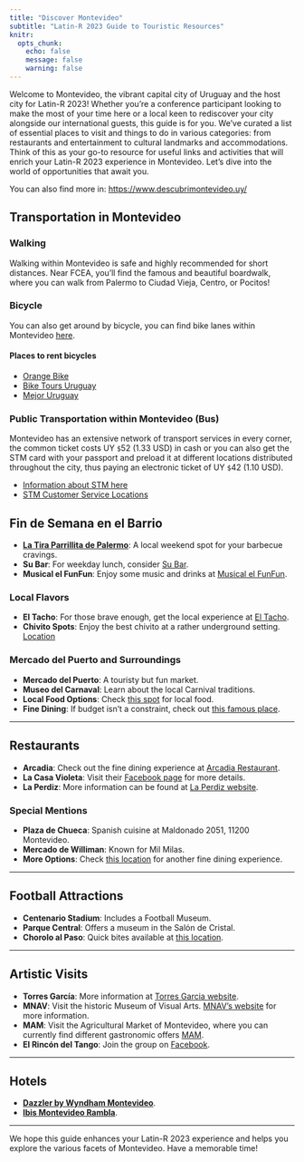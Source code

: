 ```yaml
---
title: "Discover Montevideo"
subtitle: "Latin-R 2023 Guide to Touristic Resources"
knitr:
  opts_chunk:
    echo: false
    message: false
    warning: false
---
```


Welcome to Montevideo, the vibrant capital city of Uruguay and the host city for Latin-R 2023! Whether you're a conference participant looking to make the most of your time here or a local keen to rediscover your city alongside our international guests, this guide is for you. We've curated a list of essential places to visit and things to do in various categories: from restaurants and entertainment to cultural landmarks and accommodations. Think of this as your go-to resource for useful links and activities that will enrich your Latin-R 2023 experience in Montevideo. Let's dive into the world of opportunities that await you.

You can also find more in: <https://www.descubrimontevideo.uy/>

## Transportation in Montevideo

### Walking

Walking within Montevideo is safe and highly recommended for short distances. Near FCEA, you'll find the famous and beautiful boardwalk, where you can walk from Palermo to Ciudad Vieja, Centro, or Pocitos!

### Bicycle

You can also get around by bicycle, you can find bike lanes within Montevideo [here](https://montevideo.gub.uy/mapa-montevideo-en-bici).

#### Places to rent bicycles

- [Orange Bike](https://orangebike.com.uy/)
- [Bike Tours Uruguay](https://biketoursuruguay.com/)
- [Mejor Uruguay](https://www.mejoruruguay.com/bicis1.php)

### Public Transportation within Montevideo (Bus)

Montevideo has an extensive network of transport services in every corner, the common ticket costs UY `$`52 (1.33 USD) in cash or you can also get the STM card with your passport and preload it at different locations distributed throughout the city, thus paying an electronic ticket of UY `$`42 (1.10 USD).

- [Information about STM here](https://montevideo.gub.uy/areas-tematicas/sistema-de-transporte-metropolitano/tarjetas-stm/tarjeta-comun)
- [STM Customer Service Locations](https://montevideo.gub.uy/locales-stm)


## Fin de Semana en el Barrio

- **[La Tira Parrillita de Palermo](https://goo.gl/maps/VBEWR1FpD4pzrB29A)**: A local weekend spot for your barbecue cravings.
- **Su Bar**: For weekday lunch, consider [Su Bar](https://maps.app.goo.gl/fvFrDkHRinQNj4iW9).
- **Musical el FunFun**: Enjoy some music and drinks at [Musical el FunFun](https://maps.app.goo.gl/2ZPDQPhSpannDFVp9).

### Local Flavors
- **El Tacho**: For those brave enough, get the local experience at [El Tacho](https://maps.app.goo.gl/j4LVKLUYB1fn6x9RA).
- **Chivito Spots**: Enjoy the best chivito at a rather underground setting. [Location](https://maps.app.goo.gl/rjiPCefxeJeAv3kZ8)

### Mercado del Puerto and Surroundings
- **Mercado del Puerto**: A touristy but fun market. 
- **Museo del Carnaval**: Learn about the local Carnival traditions.
- **Local Food Options**: Check [this spot](https://maps.app.goo.gl/8xYxGRUkGd84i4VAA) for local food.
- **Fine Dining**: If budget isn't a constraint, check out [this famous place](https://maps.app.goo.gl/WNTR8R5hQKSW6aMk8).

---

## Restaurants

- **Arcadia**: Check out the fine dining experience at [Arcadia Restaurant](https://www.radissonvictoriaplaza.com.uy/categoria/Restaurante-Arcadia-9).
- **La Casa Violeta**: Visit their [Facebook page](https://www.facebook.com/lacasavioleta/?locale=es_LA) for more details.
- **La Perdiz**: More information can be found at [La Perdiz website](https://laperdiz.com.uy/).

### Special Mentions
- **Plaza de Chueca**: Spanish cuisine at Maldonado 2051, 11200 Montevideo.
- **Mercado de Williman**: Known for Mil Milas.
- **More Options**: Check [this location](https://maps.app.goo.gl/ogr56T14YhrWTxSB6) for another fine dining experience.

---

## Football Attractions

- **Centenario Stadium**: Includes a Football Museum.
- **Parque Central**: Offers a museum in the Salón de Cristal.
- **Chorolo al Paso**: Quick bites available at [this location](https://maps.app.goo.gl/KKS2xkcWZgrr85u39).

---

## Artistic Visits

- **Torres García**: More information at [Torres Garcia website](https://www.torresgarcia.org.uy/).
- **MNAV**: Visit the historic Museum of Visual Arts. [MNAV's website](https://mnav.gub.uy/) for more information.
- **MAM**: Visit the Agricultural Market of Montevideo, where you can currently find different gastronomic offers [MAM](https://www.mam.com.uy/).
- **El Rincón del Tango**: Join the group on [Facebook](https://www.facebook.com/groups/ELRINCONDELTANGO.2014/).

---

## Hotels

- [**Dazzler by Wyndham Montevideo**](https://www.booking.com/Share-OB9n0Q).
- [**Ibis Montevideo Rambla**](https://www.booking.com/Share-56zkav).

---


We hope this guide enhances your Latin-R 2023 experience and helps you explore the various facets of Montevideo. Have a memorable time!

